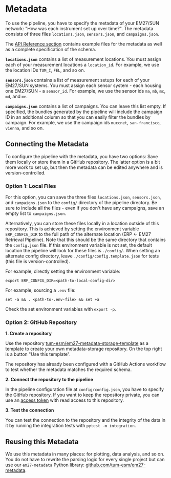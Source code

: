 # Metadata

To use the pipeline, you have to specify the metadata of your EM27/SUN network: "How was each instrument set up over time?". The metadata consists of three files `locations.json`, `sensors.json`, and `campaigns.json`.

The [API Reference section](/api-reference/metadata) contains example files for the metadata as well as a complete specification of the schema.

**`locations.json`** contains a list of measurement locations. You must assign each of your measurement locations a `location_id`. For example, we use the location IDs `TUM_I`, `FEL`, and so on.

**`sensors.json`** contains a list of measurement setups for each of your EM27/SUN systems. You must assign each sensor system - each housing one EM27/SUN - a `sensor_id`. For example, we use the sensor ids `ma`, `mb`, `mc`, `md`, and `me`.

**`campaigns.json`** contains a list of campaigns. You can leave this list empty. If specified, the bundles generated by the pipeline will include the campaign ID in an additional column so that you can easily filter the bundles by campaign. For example, we use the campaign ids `muccnet`, `san-francisco`, `vienna`, and so on.

## Connecting the Metadata

To configure the pipeline with the metadata, you have two options: Save them locally or store them in a GitHub repository. The latter option is a bit more work to set up, but then the metadata can be edited anywhere and is version-controlled.

### Option 1: Local Files

For this option, you can save the three files `locations.json`, `sensors.json`, and `campaigns.json` to the `config/` directory of the pipeline directory. Be sure to include all the files - even if you don't have any campaigns, save an empty list to `campaigns.json`.

Alternatively, you can store these files locally in a location outside of this repository. This is achieved by setting the environment variable `ERP_CONFIG_DIR` to the full path of the alternate location (ERP <- EM27 Retrieval Pipeline). Note that this should be the same directory that contains the `config.json` file. If this environment variable is not set, the default location the pipeline will look for these files is `./config/`. When setting an alternate config directory, leave `./config/config.template.json` for tests (this file is version-controlled).

For example, directly setting the environment variable:
```
export ERP_CONFIG_DIR=<path-to-local-config-dir>
```

For example, sourcing a `.env` file:
```
set -a && . <path-to-.env-file> && set +a
```

Check the set environment variables with `export -p`.

### Option 2: GitHub Repository

**1. Create a repository**

Use the repository [tum-esm/em27-metadata-storage-template](https://github.com/tum-esm/em27-metadata-storage-template) as a template to create your own metadata-storage repository. On the top right is a button "Use this template".

The repository has already been configured with a GitHub Actions workflow to test whether the metadata matches the required schema.

**2. Connect the repository to the pipeline**

In the pipeline configuration file at `config/config.json`, you have to specify the GitHub repository. If you want to keep the repository private, you can use an [access token](https://docs.github.com/en/authentication/keeping-your-account-and-data-secure/managing-your-personal-access-tokens#creating-a-personal-access-token-classic) with read access to this repository.

**3. Test the connection**

You can test the connection to the repository and the integrity of the data in it by running the integration tests with `pytest -m integration`.

## Reusing this Metadata

We use this metadata in many places: for plotting, data analysis, and so on. You do not have to rewrite the parsing logic for every single project but can use our `em27-metadata` Python library: [github.com/tum-esm/em27-metadata](https://github.com/tum-esm/em27-metadata).

